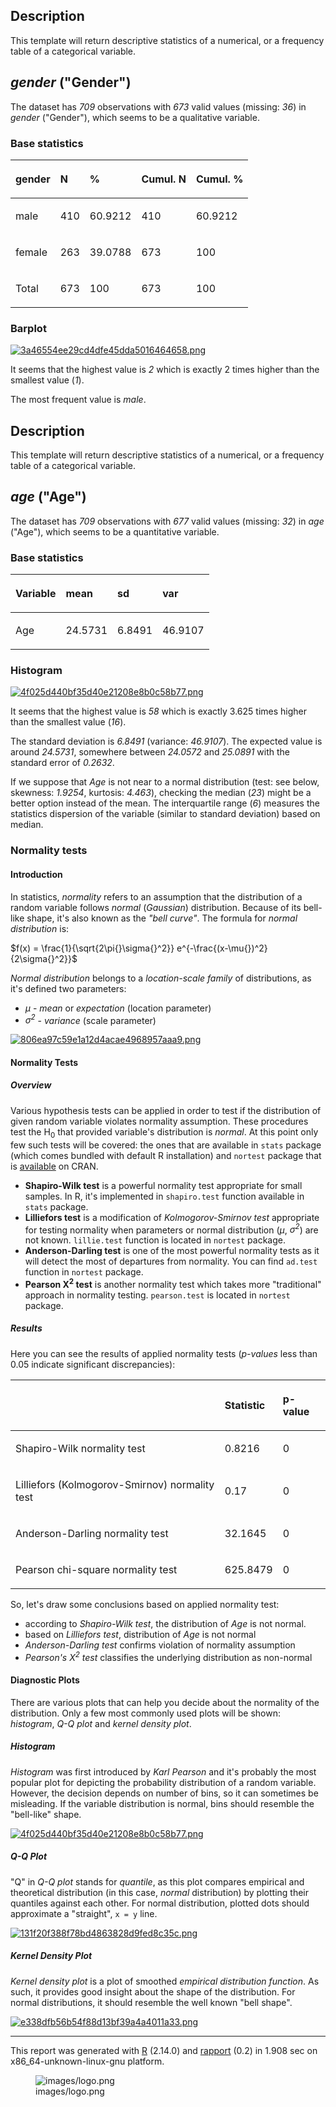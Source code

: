 == Description ==

This template will return descriptive statistics of a numerical, or a frequency table of a categorical variable.

== ''gender'' (&quot;Gender&quot;) ==

The dataset has ''709'' observations with ''673'' valid values (missing: ''36'') in ''gender'' (&quot;Gender&quot;), which seems to be a qualitative variable.

=== Base statistics ===

<table>
<thead>
<tr class="header">
<th align="left">'''gender'''</th>
<th align="left">'''N'''</th>
<th align="left">'''%'''</th>
<th align="left">'''Cumul. N'''</th>
<th align="left">'''Cumul. %'''</th>
</tr>
</thead>
<tbody>
<tr class="odd">
<td align="left">male</td>
<td align="left">410</td>
<td align="left">60.9212</td>
<td align="left">410</td>
<td align="left">60.9212</td>
</tr>
<tr class="even">
<td align="left">female</td>
<td align="left">263</td>
<td align="left">39.0788</td>
<td align="left">673</td>
<td align="left">100</td>
</tr>
<tr class="odd">
<td align="left">Total</td>
<td align="left">673</td>
<td align="left">100</td>
<td align="left">673</td>
<td align="left">100</td>
</tr>
</tbody>
</table>

=== Barplot ===

[[tmp/RtmpI5pYwT/file400792fc-hires.png|[[Image:3a46554ee29cd4dfe45dda5016464658.png]]]]

It seems that the highest value is ''2'' which is exactly 2 times higher than the smallest value (''1'').

The most frequent value is ''male''.

== Description ==

This template will return descriptive statistics of a numerical, or a frequency table of a categorical variable.

== ''age'' (&quot;Age&quot;) ==

The dataset has ''709'' observations with ''677'' valid values (missing: ''32'') in ''age'' (&quot;Age&quot;), which seems to be a quantitative variable.

=== Base statistics ===

<table>
<thead>
<tr class="header">
<th align="left">'''Variable'''</th>
<th align="left">'''mean'''</th>
<th align="left">'''sd'''</th>
<th align="left">'''var'''</th>
</tr>
</thead>
<tbody>
<tr class="odd">
<td align="left">Age</td>
<td align="left">24.5731</td>
<td align="left">6.8491</td>
<td align="left">46.9107</td>
</tr>
</tbody>
</table>

=== Histogram ===

[[tmp/RtmpI5pYwT/file453fe68b-hires.png|[[Image:4f025d440bf35d40e21208e8b0c58b77.png]]]]

It seems that the highest value is ''58'' which is exactly 3.625 times higher than the smallest value (''16'').

The standard deviation is ''6.8491'' (variance: ''46.9107''). The expected value is around ''24.5731'', somewhere between ''24.0572'' and ''25.0891'' with the standard error of ''0.2632''.

If we suppose that ''Age'' is not near to a normal distribution (test: see below, skewness: ''1.9254'', kurtosis: ''4.463''), checking the median (''23'') might be a better option instead of the mean. The interquartile range (''6'') measures the statistics dispersion of the variable (similar to standard deviation) based on median.

=== Normality tests ===

==== Introduction ====

In statistics, ''normality'' refers to an assumption that the distribution of a random variable follows ''normal'' (''Gaussian'') distribution. Because of its bell-like shape, it's also known as the ''&quot;bell curve&quot;''. The formula for ''normal distribution'' is:

<math>f(x) = \frac{1}{\sqrt{2\pi{}\sigma{}^2}} e^{-\frac{(x-\mu{})^2}{2\sigma{}^2}}</math>

''Normal distribution'' belongs to a ''location-scale family'' of distributions, as it's defined two parameters:

* ''μ'' - ''mean'' or ''expectation'' (location parameter)
* ''σ<sup>2</sup>'' - ''variance'' (scale parameter)

[[tmp/RtmpI5pYwT/file6716adde-hires.png|[[Image:806ea97c59e1a12d4acae4968957aaa9.png]]]]

==== Normality Tests ====

===== Overview =====

Various hypothesis tests can be applied in order to test if the distribution of given random variable violates normality assumption. These procedures test the H<sub>0</sub> that provided variable's distribution is ''normal''. At this point only few such tests will be covered: the ones that are available in <tt>stats</tt> package (which comes bundled with default R installation) and <tt>nortest</tt> package that is [http://cran.r-project.org/web/packages/nortest/index.html available] on CRAN.

* '''Shapiro-Wilk test''' is a powerful normality test appropriate for small samples. In R, it's implemented in <tt>shapiro.test</tt> function available in <tt>stats</tt> package.
* '''Lilliefors test''' is a modification of ''Kolmogorov-Smirnov test'' appropriate for testing normality when parameters or normal distribution (''μ'', ''σ<sup>2</sup>'') are not known. <tt>lillie.test</tt> function is located in <tt>nortest</tt> package.
* '''Anderson-Darling test''' is one of the most powerful normality tests as it will detect the most of departures from normality. You can find <tt>ad.test</tt> function in <tt>nortest</tt> package.
* '''Pearson Χ<sup>2</sup> test''' is another normality test which takes more &quot;traditional&quot; approach in normality testing. <tt>pearson.test</tt> is located in <tt>nortest</tt> package.

===== Results =====

Here you can see the results of applied normality tests (''p-values'' less than 0.05 indicate significant discrepancies):

<!-- endlist -->

<table>
<thead>
<tr class="header">
<th align="left"></th>
<th align="left">'''Statistic'''</th>
<th align="left">'''p-value'''</th>
</tr>
</thead>
<tbody>
<tr class="odd">
<td align="left">Shapiro-Wilk normality test</td>
<td align="left">0.8216</td>
<td align="left">0</td>
</tr>
<tr class="even">
<td align="left">Lilliefors (Kolmogorov-Smirnov) normality test</td>
<td align="left">0.17</td>
<td align="left">0</td>
</tr>
<tr class="odd">
<td align="left">Anderson-Darling normality test</td>
<td align="left">32.1645</td>
<td align="left">0</td>
</tr>
<tr class="even">
<td align="left">Pearson chi-square normality test</td>
<td align="left">625.8479</td>
<td align="left">0</td>
</tr>
</tbody>
</table>

So, let's draw some conclusions based on applied normality test:

* according to ''Shapiro-Wilk test'', the distribution of ''Age'' is not normal.
* based on ''Lilliefors test'', distribution of ''Age'' is not normal
* ''Anderson-Darling test'' confirms violation of normality assumption
* ''Pearson's Χ<sup>2</sup> test'' classifies the underlying distribution as non-normal

==== Diagnostic Plots ====

There are various plots that can help you decide about the normality of the distribution. Only a few most commonly used plots will be shown: ''histogram'', ''Q-Q plot'' and ''kernel density plot''.

===== Histogram =====

''Histogram'' was first introduced by ''Karl Pearson'' and it's probably the most popular plot for depicting the probability distribution of a random variable. However, the decision depends on number of bins, so it can sometimes be misleading. If the variable distribution is normal, bins should resemble the &quot;bell-like&quot; shape.

[[tmp/RtmpI5pYwT/file61793fe0-hires.png|[[Image:4f025d440bf35d40e21208e8b0c58b77.png]]]]

===== Q-Q Plot =====

&quot;Q&quot; in ''Q-Q plot'' stands for ''quantile'', as this plot compares empirical and theoretical distribution (in this case, ''normal'' distribution) by plotting their quantiles against each other. For normal distribution, plotted dots should approximate a &quot;straight&quot;, <tt>x = y</tt> line.

[[tmp/RtmpI5pYwT/file413fa841-hires.png|[[Image:131f20f388f78bd4863828d9fed8c35c.png]]]]

===== Kernel Density Plot =====

''Kernel density plot'' is a plot of smoothed ''empirical distribution function''. As such, it provides good insight about the shape of the distribution. For normal distributions, it should resemble the well known &quot;bell shape&quot;.

[[tmp/RtmpI5pYwT/file69b1fb2c-hires.png|[[Image:e338dfb56b54f88d13bf39a4a4011a33.png]]]]


-----

This report was generated with [http://www.r-project.org/ R] (2.14.0) and [http://al3xa.github.com/rapport/ rapport] (0.2) in 1.908 sec on x86_64-unknown-linux-gnu platform.

[[Image:images/logo.png|frame|none]]
